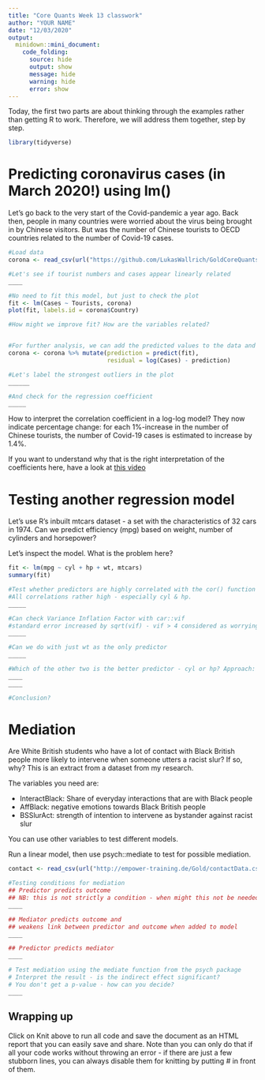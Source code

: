 ```yaml
---
title: "Core Quants Week 13 classwork"
author: "YOUR NAME"
date: "12/03/2020"
output: 
  minidown::mini_document:
    code_folding:
      source: hide
      output: show
      message: hide
      warning: hide
      error: show
---
```


Today, the first two parts are about thinking through the examples rather than getting R to work. Therefore, we will address them together, step by step.

```r
library(tidyverse)
```


# Predicting coronavirus cases (in March 2020!) using lm()

Let's go back to the very start of the Covid-pandemic a year ago. Back then, people in many countries were worried about the virus being brought in by Chinese visitors. But was the number of Chinese tourists to OECD countries related to the number of Covid-19 cases.

```r
#Load data
corona <- read_csv(url("https://github.com/LukasWallrich/GoldCoreQuants-materials/raw/main/R%20exercises/data/Chinese_tourists_and_covid19_cases_through_11032020.csv"))

#Let's see if tourist numbers and cases appear linearly related
____

#No need to fit this model, but just to check the plot
fit <- lm(Cases ~ Tourists, corona)
plot(fit, labels.id = corona$Country)

#How might we improve fit? How are the variables related?


#For further analysis, we can add the predicted values to the data and calculate the residual for each country
corona <- corona %>% mutate(prediction = predict(fit), 
                            residual = log(Cases) - prediction)

#Let's label the strongest outliers in the plot
______

#And check for the regression coefficient
_____


```


How to interpret the correlation coefficient in a log-log model? They now indicate percentage change: for each 1%-increase in the number of Chinese tourists, the number of Covid-19 cases is estimated to increase by 1.4%.

If you want to understand why that is the right interpretation of the coefficients here, have a look at [this video](https://www.youtube.com/watch?v=NZCSt9WkpkI)


# Testing another regression model

Let's use R's inbuilt mtcars dataset - a set with the characteristics of 32 cars in 1974. Can we predict efficiency (mpg) based on weight, number of cylinders and horsepower?

Let's inspect the model. What is the problem here?


```r
fit <- lm(mpg ~ cyl + hp + wt, mtcars)
summary(fit)

#Test whether predictors are highly correlated with the cor() function
#All correlations rather high - especially cyl & hp.
_____

#Can check Variance Inflation Factor with car::vif
#standard error increased by sqrt(vif) - vif > 4 considered as worrying
_____

#Can we do with just wt as the only predictor
_____

#Which of the other two is the better predictor - cyl or hp? Approach: add one, then see whether the model with both included is better
____
____

#Conclusion?

```

# Mediation

Are White British students who have a lot of contact with Black British people more likely to intervene when someone utters a racist slur? If so, why? This is an extract from a dataset from my research. 

The variables you need are:

- InteractBlack: Share of everyday interactions that are with Black people
- AffBlack: negative emotions towards Black British people
- BSSlurAct: strength of intention to intervene as bystander against racist slur

You can use other variables to test different models.

Run a linear model, then use psych::mediate to test for possible mediation.

```r
contact <- read_csv(url("http://empower-training.de/Gold/contactData.csv"))

#Testing conditions for mediation
## Predictor predicts outcome
## NB: this is not strictly a condition - when might this not be needed?
____

## Mediator predicts outcome and 
## weakens link between predictor and outcome when added to model
____

## Predictor predicts mediator
____

# Test mediation using the mediate function from the psych package
# Interpret the result - is the indirect effect significant?
# You don't get a p-value - how can you decide?
____

```


## Wrapping up
Click on Knit above to run all code and save the document as an HTML report that you can easily save and share. Note than you can only do that if all your code works without throwing an error - if there are just a few stubborn lines, you can always disable them for knitting by putting # in front of them.


